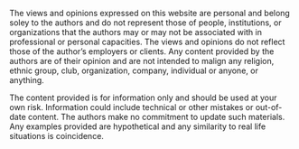The views and opinions expressed on this website are personal and belong soley to the authors and do not represent those of people, institutions, or organizations that the authors may or may not be associated with in professional or personal capacities.
The views and opinions do not reflect those of the author's employers or clients.
Any content provided by the authors are of their opinion and are not intended to malign any religion, ethnic group, club, organization, company, individual or anyone, or anything.

The content provided is for information only and should be used at your own risk. Information could include technical or other mistakes or out-of-date content.
The authors make no commitment to update such materials.
Any examples provided are hypothetical and any similarity to real life situations is coincidence. 
